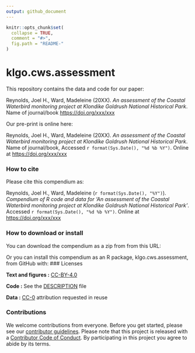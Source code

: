 ```yaml
---
output: github_document
---
```


```r
knitr::opts_chunk$set(
  collapse = TRUE,
  comment = "#>",
  fig.path = "README-"
)
```

# klgo.cws.assessment

This repository contains the data and code for our paper:

Reynolds, Joel H., Ward, Madeleine (20XX). _An assessment of the Coastal Waterbird monitoring project at Klondike Goldrush National Historical Park_. Name of journal/book <https://doi.org/xxx/xxx>

Our pre-print is online here:

Reynolds, Joel H., Ward, Madeleine (20XX). _An assessment of the Coastal Waterbird monitoring project at Klondike Goldrush National Historical Park_. Name of journal/book, Accessed `r format(Sys.Date(), "%d %b %Y")`. Online at <https://doi.org/xxx/xxx>


### How to cite

Please cite this compendium as:

Reynolds, Joel H., Ward, Madeleine (`r format(Sys.Date(), "%Y")`). _Compendium of R code and data for 'An assessment of the Coastal Waterbird monitoring project at Klondike Goldrush National Historical Park'_. Accessed `r format(Sys.Date(), "%d %b %Y")`. Online at <https://doi.org/xxx/xxx>

### How to download or install

You can download the compendium as a zip from from this URL: </archive/master.zip>

Or you can install this compendium as an R package, klgo.cws.assessment, from GitHub with:
### Licenses

**Text and figures :**  [CC-BY-4.0](http://creativecommons.org/licenses/by/4.0/)

**Code :** See the [DESCRIPTION](DESCRIPTION) file

**Data :** [CC-0](http://creativecommons.org/publicdomain/zero/1.0/) attribution requested in reuse

### Contributions

We welcome contributions from everyone. Before you get started, please see our [contributor guidelines](CONTRIBUTING.md). Please note that this project is released with a [Contributor Code of Conduct](CONDUCT.md). By participating in this project you agree to abide by its terms.

